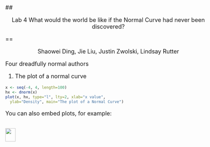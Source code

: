 <style type="text/css">
title {
  font-size:40px;
}
body {
   font-size: 18px;
}
pre {
  font-size: 14px
}
</style>

## <p align="center">Lab 4  What would the world be like if the Normal Curve had never been discovered?</p>
==
 <p align="center">Shaowei Ding, Jie Liu, Justin Zwolski, Lindsay Rutter </p>
 <p align="left">Four dreadfully normal authors </p>


1. The plot of a normal curve
```r
x <- seq(-4, 4, length=100)
hx <- dnorm(x)
plot(x, hx, type="l", lty=2, xlab="x value",
  ylab="Density", main="The plot of a Normal Curve")
```

You can also embed plots, for example:

```r

```

<img src="http://upload.wikimedia.org/wikipedia/commons/d/d3/Nelumno_nucifera_open_flower_-_botanic_garden_adelaide2.jpg" height="42" width="32">
